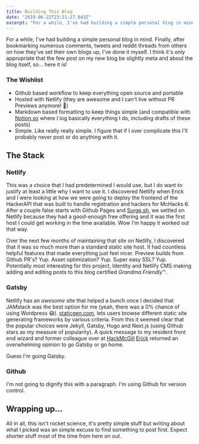 ```yaml
---
title: Building This Blog
date: "2019-06-22T23:51:27.043Z"
excerpt: "For a while, I've had building a simple personal blog in mind. Finally, after bookmarking numerous comments, tweets and reddit threads from others on how they've set their own blogs up, I've done it myself. I think it's only appropriate that the few post on my new blog be slightly meta and about the blog itself, so... here it is!"
---
```


For a while, I've had building a simple personal blog in mind. Finally, after bookmarking numerous comments, tweets and reddit threads from others on how they've set their own blogs up, I've done it myself. I think it's only appropriate that the few post on my new blog be slightly meta and about the blog itself, so... here it is! 

### The Wishlist

- Github based workflow to keep everything open source and portable
- Hosted with Netlify (they are awesome and I can't live without PR Previews anymore! 🥰)
- Markdown based formatting to keep things simple (and compatible with [Notion.so](http://notion.so) where I log basically everything I do, including drafts of these posts)
- Simple. Like really really simple. I figure that if I over complicate this I'll probably never post or do anything with it.

## The Stack

### Netlify

This was a choice that I had predetermined I would use, but I do want to justify at least a little why I want to use it. I discovered Netlify when Erick and I were looking at how we were going to deploy the frontend of the HackerAPI that was built to handle registration and hackers for McHacks 6. After a couple false starts with Github Pages and [Surge.sh](http://surge.sh), we settled on Netlify because they had a good-enough free offering and it was the first host I could get working in the time available. Wow I'm happy it worked out that way. 

Over the next few months of maintaining that site on Netlify, I discovered that it was so much more than a standard static site host. It had countless helpful features that made everything just feel nicer. Preview builds from Github PR's? Yup. Asset optimization? Yup. Super easy SSL? Yup. Potentially most interesting for this project, Identity and Netlify CMS making adding and editing posts to this blog certified *Grandma Friendly*™️.

### Gatsby

Netlify has an *awesome* site that helped a bunch once I decided that JAMstack was the best option for me (yeah, there was a 0% chance of using Wordpress 😷). [staticgen.com](https://www.staticgen.com), lets users browse different static site generating frameworks by various criteria. From this it seemed clear that the popular choices were Jekyll, Gatsby, Hugo and Next.js (using Github stars as my measure of popularity). A quick message to my resident front end wizard and former colleague over at [HackMcGill](https://github.com/hackmcgill) [Erick](https://github.com/erickzhao) returned an overwhelming opinion to go Gatsby or go home. 

Guess I'm going Gatsby.

### Github

I'm not going to dignify this with a paragraph. I'm using Github for version control.

## Wrapping up...

All in all, this isn't rocket science, it's pretty simple stuff but writing about what I picked was an simple excuse to find something to post first. Expect shorter stuff most of the time from here on out.
